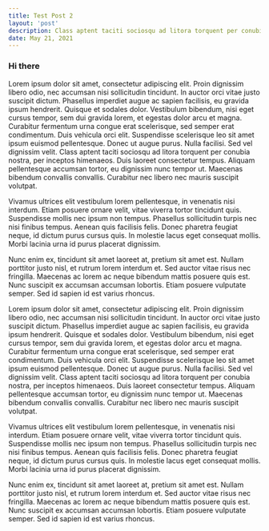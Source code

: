 ```yaml
---
title: Test Post 2
layout: 'post'
description: Class aptent taciti sociosqu ad litora torquent per conubia nostra, per inceptos himenaeos. Duis laoreet consectetur tempus. Aliquam pellentesque accumsan tortor, eu dignissim nunc tempor ut.
date: May 21, 2021
---
```


### Hi there

Lorem ipsum dolor sit amet, consectetur adipiscing elit. Proin dignissim libero odio, nec accumsan nisi sollicitudin tincidunt. In auctor orci vitae justo suscipit dictum. Phasellus imperdiet augue ac sapien facilisis, eu gravida ipsum hendrerit. Quisque et sodales dolor. Vestibulum bibendum, nisi eget cursus tempor, sem dui gravida lorem, et egestas dolor arcu et magna. Curabitur fermentum urna congue erat scelerisque, sed semper erat condimentum. Duis vehicula orci elit. Suspendisse scelerisque leo sit amet ipsum euismod pellentesque. Donec ut augue purus. Nulla facilisi. Sed vel dignissim velit. Class aptent taciti sociosqu ad litora torquent per conubia nostra, per inceptos himenaeos. Duis laoreet consectetur tempus. Aliquam pellentesque accumsan tortor, eu dignissim nunc tempor ut. Maecenas bibendum convallis convallis. Curabitur nec libero nec mauris suscipit volutpat.

Vivamus ultrices elit vestibulum lorem pellentesque, in venenatis nisi interdum. Etiam posuere ornare velit, vitae viverra tortor tincidunt quis. Suspendisse mollis nec ipsum non tempus. Phasellus sollicitudin turpis nec nisi finibus tempus. Aenean quis facilisis felis. Donec pharetra feugiat neque, id dictum purus cursus quis. In molestie lacus eget consequat mollis. Morbi lacinia urna id purus placerat dignissim.

Nunc enim ex, tincidunt sit amet laoreet at, pretium sit amet est. Nullam porttitor justo nisl, et rutrum lorem interdum et. Sed auctor vitae risus nec fringilla. Maecenas ac lorem ac neque bibendum mattis posuere quis est. Nunc suscipit ex accumsan accumsan lobortis. Etiam posuere vulputate semper. Sed id sapien id est varius rhoncus.

Lorem ipsum dolor sit amet, consectetur adipiscing elit. Proin dignissim libero odio, nec accumsan nisi sollicitudin tincidunt. In auctor orci vitae justo suscipit dictum. Phasellus imperdiet augue ac sapien facilisis, eu gravida ipsum hendrerit. Quisque et sodales dolor. Vestibulum bibendum, nisi eget cursus tempor, sem dui gravida lorem, et egestas dolor arcu et magna. Curabitur fermentum urna congue erat scelerisque, sed semper erat condimentum. Duis vehicula orci elit. Suspendisse scelerisque leo sit amet ipsum euismod pellentesque. Donec ut augue purus. Nulla facilisi. Sed vel dignissim velit. Class aptent taciti sociosqu ad litora torquent per conubia nostra, per inceptos himenaeos. Duis laoreet consectetur tempus. Aliquam pellentesque accumsan tortor, eu dignissim nunc tempor ut. Maecenas bibendum convallis convallis. Curabitur nec libero nec mauris suscipit volutpat.

Vivamus ultrices elit vestibulum lorem pellentesque, in venenatis nisi interdum. Etiam posuere ornare velit, vitae viverra tortor tincidunt quis. Suspendisse mollis nec ipsum non tempus. Phasellus sollicitudin turpis nec nisi finibus tempus. Aenean quis facilisis felis. Donec pharetra feugiat neque, id dictum purus cursus quis. In molestie lacus eget consequat mollis. Morbi lacinia urna id purus placerat dignissim.

Nunc enim ex, tincidunt sit amet laoreet at, pretium sit amet est. Nullam porttitor justo nisl, et rutrum lorem interdum et. Sed auctor vitae risus nec fringilla. Maecenas ac lorem ac neque bibendum mattis posuere quis est. Nunc suscipit ex accumsan accumsan lobortis. Etiam posuere vulputate semper. Sed id sapien id est varius rhoncus.
